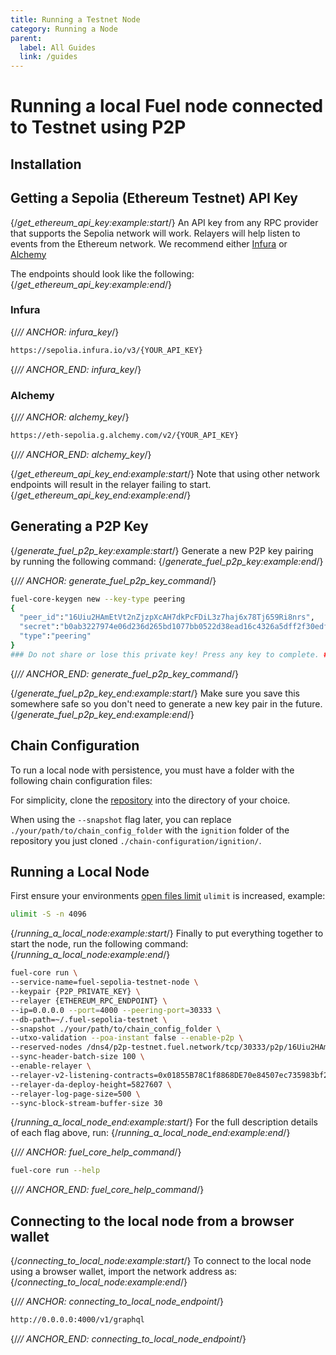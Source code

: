 ```yaml
---
title: Running a Testnet Node
category: Running a Node
parent:
  label: All Guides
  link: /guides
---
```


# Running a local Fuel node connected to Testnet using P2P

## Installation

<TextImport
  file="../installation/index.mdx"
  comment="install_fuelup"
  commentType="{/*"
/>

<CodeImport
  file="../installation/index.mdx"
  comment="install_fuelup_command"
  commentType="{/*"
  lang="sh"
  trim="true"
/>

<TextImport
  file="../counter-dapp/building-a-smart-contract.mdx"
  comment="install_help"
  commentType="{/*"
/>

## Getting a Sepolia (Ethereum Testnet) API Key

{/*get_ethereum_api_key:example:start*/}
An API key from any RPC provider that supports the Sepolia network will work. Relayers will help listen to events from the Ethereum network. We recommend either [Infura](https://www.infura.io/) or [Alchemy](https://www.alchemy.com/)

The endpoints should look like the following:
{/*get_ethereum_api_key:example:end*/}

### Infura

{/*// ANCHOR: infura_key*/}

```sh
https://sepolia.infura.io/v3/{YOUR_API_KEY}
```

{/*// ANCHOR_END: infura_key*/}

### Alchemy

{/*// ANCHOR: alchemy_key*/}

```sh
https://eth-sepolia.g.alchemy.com/v2/{YOUR_API_KEY}
```

{/*// ANCHOR_END: alchemy_key*/}

{/*get_ethereum_api_key_end:example:start*/}
Note that using other network endpoints will result in the relayer failing to start.
{/*get_ethereum_api_key_end:example:end*/}

## Generating a P2P Key

{/*generate_fuel_p2p_key:example:start*/}
Generate a new P2P key pairing by running the following command:
{/*generate_fuel_p2p_key:example:end*/}

{/*// ANCHOR: generate_fuel_p2p_key_command*/}

```sh
fuel-core-keygen new --key-type peering
{
  "peer_id":"16Uiu2HAmEtVt2nZjzpXcAH7dkPcFDiL3z7haj6x78Tj659Ri8nrs",
  "secret":"b0ab3227974e06d236d265bd1077bb0522d38ead16c4326a5dff2f30edf88496",
  "type":"peering"
}
### Do not share or lose this private key! Press any key to complete. ###
```

{/*// ANCHOR_END: generate_fuel_p2p_key_command*/}

{/*generate_fuel_p2p_key_end:example:start*/}
Make sure you save this somewhere safe so you don't need to generate a new key pair in the future.
{/*generate_fuel_p2p_key_end:example:end*/}

## Chain Configuration

To run a local node with persistence, you must have a folder with the following chain configuration files:

For simplicity, clone the [repository](https://github.com/FuelLabs/chain-configuration/tree/master) into the directory of your choice.

When using the `--snapshot` flag later, you can replace `./your/path/to/chain_config_folder` with the `ignition` folder of the repository you just cloned `./chain-configuration/ignition/`.

## Running a Local Node

First ensure your environments [open files limit](https://askubuntu.com/questions/162229/how-do-i-increase-the-open-files-limit-for-a-non-root-user) `ulimit` is increased, example:

```sh
ulimit -S -n 4096
```

{/*running_a_local_node:example:start*/}
Finally to put everything together to start the node, run the following command:
{/*running_a_local_node:example:end*/}

```sh
fuel-core run \
--service-name=fuel-sepolia-testnet-node \
--keypair {P2P_PRIVATE_KEY} \
--relayer {ETHEREUM_RPC_ENDPOINT} \
--ip=0.0.0.0 --port=4000 --peering-port=30333 \
--db-path=~/.fuel-sepolia-testnet \
--snapshot ./your/path/to/chain_config_folder \
--utxo-validation --poa-instant false --enable-p2p \
--reserved-nodes /dns4/p2p-testnet.fuel.network/tcp/30333/p2p/16Uiu2HAmDxoChB7AheKNvCVpD4PHJwuDGn8rifMBEHmEynGHvHrf \
--sync-header-batch-size 100 \
--enable-relayer \
--relayer-v2-listening-contracts=0x01855B78C1f8868DE70e84507ec735983bf262dA \
--relayer-da-deploy-height=5827607 \
--relayer-log-page-size=500 \
--sync-block-stream-buffer-size 30
```

{/*running_a_local_node_end:example:start*/}
For the full description details of each flag above, run:
{/*running_a_local_node_end:example:end*/}

{/*// ANCHOR: fuel_core_help_command*/}

```sh
fuel-core run --help
```

{/*// ANCHOR_END: fuel_core_help_command*/}

## Connecting to the local node from a browser wallet

{/*connecting_to_local_node:example:start*/}
To connect to the local node using a browser wallet, import the network address as:
{/*connecting_to_local_node:example:end*/}

{/*// ANCHOR: connecting_to_local_node_endpoint*/}

```sh
http://0.0.0.0:4000/v1/graphql
```

{/*// ANCHOR_END: connecting_to_local_node_endpoint*/}
